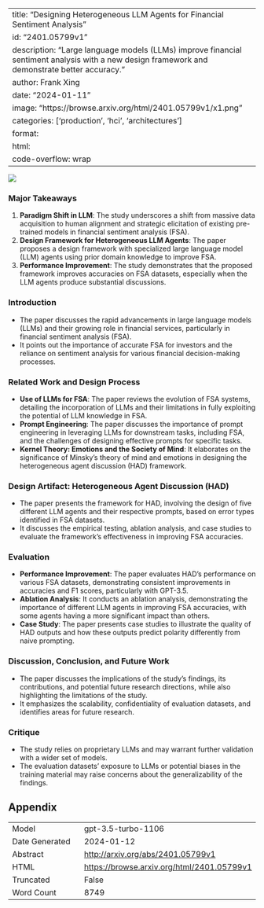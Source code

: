 
---
title: "Designing Heterogeneous LLM Agents for Financial Sentiment Analysis"
id: "2401.05799v1"
description: "Large language models (LLMs) improve financial sentiment analysis with a new design framework and demonstrate better accuracy."
author: Frank Xing
date: "2024-01-11"
image: "https://browse.arxiv.org/html/2401.05799v1/x1.png"
categories: ['production', 'hci', 'architectures']
format:
  html:
    code-overflow: wrap
---

![](https://browse.arxiv.org/html/2401.05799v1/x1.png)

### Major Takeaways
1. **Paradigm Shift in LLM**: The study underscores a shift from massive data acquisition to human alignment and strategic elicitation of existing pre-trained models in financial sentiment analysis (FSA).
2. **Design Framework for Heterogeneous LLM Agents**: The paper proposes a design framework with specialized large language model (LLM) agents using prior domain knowledge to improve FSA.
3. **Performance Improvement**: The study demonstrates that the proposed framework improves accuracies on FSA datasets, especially when the LLM agents produce substantial discussions.

### Introduction
- The paper discusses the rapid advancements in large language models (LLMs) and their growing role in financial services, particularly in financial sentiment analysis (FSA).
- It points out the importance of accurate FSA for investors and the reliance on sentiment analysis for various financial decision-making processes.

### Related Work and Design Process
- **Use of LLMs for FSA**: The paper reviews the evolution of FSA systems, detailing the incorporation of LLMs and their limitations in fully exploiting the potential of LLM knowledge in FSA.
- **Prompt Engineering**: The paper discusses the importance of prompt engineering in leveraging LLMs for downstream tasks, including FSA, and the challenges of designing effective prompts for specific tasks.
- **Kernel Theory: Emotions and the Society of Mind**: It elaborates on the significance of Minsky's theory of mind and emotions in designing the heterogeneous agent discussion (HAD) framework.

### Design Artifact: Heterogeneous Agent Discussion (HAD)
- The paper presents the framework for HAD, involving the design of five different LLM agents and their respective prompts, based on error types identified in FSA datasets.
- It discusses the empirical testing, ablation analysis, and case studies to evaluate the framework's effectiveness in improving FSA accuracies.

### Evaluation
- **Performance Improvement**: The paper evaluates HAD's performance on various FSA datasets, demonstrating consistent improvements in accuracies and F1 scores, particularly with GPT-3.5.
- **Ablation Analysis**: It conducts an ablation analysis, demonstrating the importance of different LLM agents in improving FSA accuracies, with some agents having a more significant impact than others.
- **Case Study**: The paper presents case studies to illustrate the quality of HAD outputs and how these outputs predict polarity differently from naive prompting.

### Discussion, Conclusion, and Future Work
- The paper discusses the implications of the study's findings, its contributions, and potential future research directions, while also highlighting the limitations of the study.
- It emphasizes the scalability, confidentiality of evaluation datasets, and identifies areas for future research.

### Critique
- The study relies on proprietary LLMs and may warrant further validation with a wider set of models.
- The evaluation datasets' exposure to LLMs or potential biases in the training material may raise concerns about the generalizability of the findings.

## Appendix

|          |          |
|----------|----------|
| Model     | gpt-3.5-turbo-1106       |
| Date Generated     | 2024-01-12       |
| Abstract | [http://arxiv.org/abs/2401.05799v1](http://arxiv.org/abs/2401.05799v1)        |
| HTML     | [https://browse.arxiv.org/html/2401.05799v1](https://browse.arxiv.org/html/2401.05799v1)       |
| Truncated       | False       |
| Word Count       | 8749       |